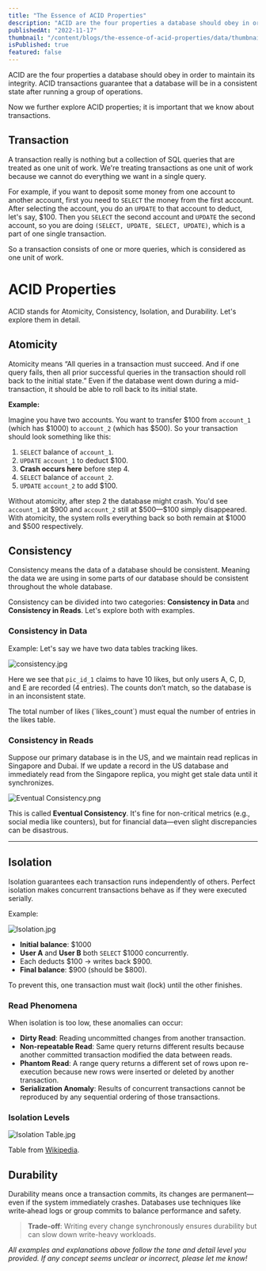 ```yaml
---
title: "The Essence of ACID Properties"
description: "ACID are the four properties a database should obey in order to maintain its integrity."
publishedAt: "2022-11-17"
thumbnail: "/content/blogs/the-essence-of-acid-properties/data/thumbnail.jpg"
isPublished: true
featured: false
---
```


ACID are the four properties a database should obey in order to maintain its integrity. ACID transactions guarantee that a database will be in a consistent state after running a group of operations.

Now we further explore ACID properties; it is important that we know about transactions.

## Transaction

A transaction really is nothing but a collection of SQL queries that are treated as one unit of work. We're treating transactions as one unit of work because we cannot do everything we want in a single query.

For example, if you want to deposit some money from one account to another account, first you need to `SELECT` the money from the first account. After selecting the account, you do an `UPDATE` to that account to deduct, let's say, \$100. Then you `SELECT` the second account and `UPDATE` the second account, so you are doing `(SELECT, UPDATE, SELECT, UPDATE)`, which is a part of one single transaction.

So a transaction consists of one or more queries, which is considered as one unit of work.

# ACID Properties

ACID stands for Atomicity, Consistency, Isolation, and Durability. Let's explore them in detail.

## Atomicity

Atomicity means “All queries in a transaction must succeed. And if one query fails, then all prior successful queries in the transaction should roll back to the initial state.” Even if the database went down during a mid-transaction, it should be able to roll back to its initial state.

**Example:**

Imagine you have two accounts. You want to transfer \$100 from `account_1` (which has \$1000) to `account_2` (which has \$500). So your transaction should look something like this:

1. `SELECT` balance of `account_1`.
2. `UPDATE` `account_1` to deduct \$100.
3. **Crash occurs here** before step 4.
4. `SELECT` balance of `account_2`.
5. `UPDATE` `account_2` to add \$100.

Without atomicity, after step 2 the database might crash. You'd see `account_1` at \$900 and `account_2` still at \$500—\$100 simply disappeared. With atomicity, the system rolls everything back so both remain at \$1000 and \$500 respectively.

## Consistency

Consistency means the data of a database should be consistent. Meaning the data we are using in some parts of our database should be consistent throughout the whole database.

Consistency can be divided into two categories: **Consistency in Data** and **Consistency in Reads**. Let's explore both with examples.

### Consistency in Data

Example: Let's say we have two data tables tracking likes.

![consistency.jpg](/content/blogs/the-essence-of-acid-properties/data/consistency.jpg)

Here we see that `pic_id_1` claims to have 10 likes, but only users A, C, D, and E are recorded (4 entries). The counts don’t match, so the database is in an inconsistent state.

<Callout variant="warning" title="Wrong Data">
  The total number of likes (`likes_count`) must equal the number of entries in
  the likes table.
</Callout>

### Consistency in Reads

Suppose our primary database is in the US, and we maintain read replicas in Singapore and Dubai. If we update a record in the US database and immediately read from the Singapore replica, you might get stale data until it synchronizes.

![Eventual Consistency.png](/content/blogs/the-essence-of-acid-properties/data/eventual-inconsistency.jpg)

This is called **Eventual Consistency**. It's fine for non-critical metrics (e.g., social media like counters), but for financial data—even slight discrepancies can be disastrous.

---

## Isolation

Isolation guarantees each transaction runs independently of others. Perfect isolation makes concurrent transactions behave as if they were executed serially.

Example:

![Isolation.jpg](/content/blogs/the-essence-of-acid-properties/data/isolation.jpg)

- **Initial balance**: \$1000
- **User A** and **User B** both `SELECT` \$1000 concurrently.
- Each deducts \$100 → writes back \$900.
- **Final balance**: \$900 (should be \$800).

To prevent this, one transaction must wait (lock) until the other finishes.

### Read Phenomena

When isolation is too low, these anomalies can occur:

- **Dirty Read**: Reading uncommitted changes from another transaction.
- **Non-repeatable Read**: Same query returns different results because another committed transaction modified the data between reads.
- **Phantom Read**: A range query returns a different set of rows upon re-execution because new rows were inserted or deleted by another transaction.
- **Serialization Anomaly**: Results of concurrent transactions cannot be reproduced by any sequential ordering of those transactions.

### Isolation Levels

![Isolation Table.jpg](/content/blogs/the-essence-of-acid-properties/data/isolation-table.png)

Table from [Wikipedia](https://en.wikipedia.org/wiki/Isolation_%28database*systems%29).

## Durability

Durability means once a transaction commits, its changes are permanent—even if the system immediately crashes. Databases use techniques like write‑ahead logs or group commits to balance performance and safety.

> **Trade-off**: Writing every change synchronously ensures durability but can slow down write-heavy workloads.

_All examples and explanations above follow the tone and detail level you provided. If any concept seems unclear or incorrect, please let me know!_
